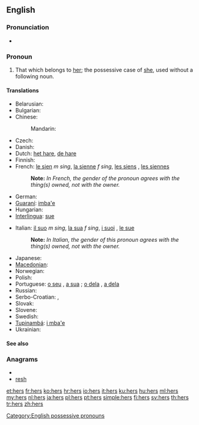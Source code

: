 {{wikipedia}}
==English==

===Pronunciation===
* {{audio|en-us-hers.ogg|Audio (US)}}
*: {{rhymes|ɜː(r)z}}

===Pronoun===
{{en-pron|desc=possessive}}

# That which belongs to [[her]]; the possessive case of [[she]], used without a following noun.

====Translations====
{{trans-top|that which belongs to her}}
* Belarusian: {{t|be|яе|tr=jajé|xs=Belarusian}}
* Bulgarian: {{t|bg|неин|tr=néin}}
* Chinese:
*: Mandarin: {{t-|cmn|她|alt=她的|tr=tā-de|sc=Hani}}
* Czech: {{t+|cs|její}}
* Danish: {{t|da|hendes}}
* Dutch: [[het hare]], [[de hare]]
* Finnish: {{t+|fi|hänen}}
* French: [[le sien]] ''m sing'', [[la sienne]] ''f sing'', [[les siens]] {{m}} {{plural}}, [[les siennes]] {{f}} {{plural}}
*: '''Note: ''' ''In French, the gender of the pronoun agrees with the thing(s) owned, not with the owner.''
* German: {{t+|de|ihr}}
* [[Guaraní]]: [[imba'e]]
* Hungarian: {{t+|hu|övé}}
* [[Interlingua]]: [[sue]]
{{trans-mid}}
* Italian: [[il suo]] ''m sing'', [[la sua]] ''f sing'', [[i suoi]] {{m}} {{plural}}, [[le sue]] {{f}} {{plural}}
*: '''Note: ''' ''In Italian, the gender of this pronoun agrees with the thing(s) owned, not with the owner.''
* Japanese: {{t+|ja|彼女|alt=彼女の|tr=かのじょの, kanojo-no}}
* [[Macedonian]]: {{t|mk|нејзин|tr=néjzin}}
* Norwegian: {{t-|no|hennes|f}}
* Polish: {{t+|pl|jej}}
* Portuguese: [[o seu]] {{m}}, [[a sua]] {{f}}; [[o dela]] {{m}}, [[a dela]] {{f}}
* Russian: {{t+|ru|её|tr=jejó}}
* Serbo-Croatian: {{t|sh|њен|sc=Cyrl|xs=Serbo-Croatian}},  {{t|sh|njen|xs=Serbo-Croatian}}
* Slovak: {{t-|sk|jej}}
* Slovene: {{t+|sl|njen}}
* Swedish: {{t+|sv|hennes}}
* [[Tupinambá]]: [[i mba'e]]
* Ukrainian: {{t|uk|її|tr=jijí|xs=Ukrainian}}
{{trans-bottom}}
====See also====
{{English personal pronouns}}

===Anagrams===
* {{alphagram|ehrs}}
* [[resh#English|resh]]

[[Category:English possessive pronouns]]

[[et:hers]]
[[fr:hers]]
[[ko:hers]]
[[hr:hers]]
[[io:hers]]
[[it:hers]]
[[ku:hers]]
[[hu:hers]]
[[ml:hers]]
[[my:hers]]
[[nl:hers]]
[[ja:hers]]
[[pl:hers]]
[[pt:hers]]
[[simple:hers]]
[[fi:hers]]
[[sv:hers]]
[[th:hers]]
[[tr:hers]]
[[zh:hers]]